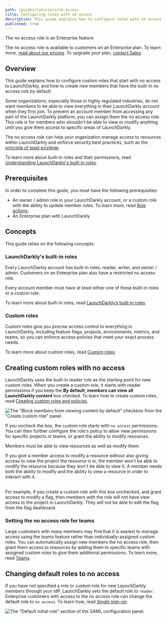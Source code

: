 ```yaml
---
path: /guides/tutorials/no-access
title: Configuring roles with no access
description: This guide explains how to configure roles with no access to LaunchDarkly resources.
published: true
---
```


<Callout intent="primary">
  <CalloutTitle>The no access role is an Enterprise feature</CalloutTitle>
  <CalloutDescription>

The no access role is available to customers on an Enterprise plan. To learn more, [read about our pricing](https://launchdarkly.com/pricing/). To upgrade your plan, [contact Sales](https://launchdarkly.com/contact-sales/).

  </CalloutDescription>
</Callout>

## Overview

This guide explains how to configure custom roles that start with no access to LaunchDarkly, and how to create new members that have the built-in no access role by default.

Some organizations, especially those in highly regulated industries, do not want members to be able to view everything in their LaunchDarkly account when they first join. To prevent an account member from accessing any part of the LaunchDarkly platform, you can assign them the no access role. This role is for members who shouldn't be able to view or modify anything until you give them access to specific areas of LaunchDarkly.

The no access role can help your organization manage access to resources within LaunchDarkly and enforce security best practices, such as the [principle of least privilege](https://en.wikipedia.org/wiki/Principle_of_least_privilege).

To learn more about built-in roles and their permissions, read [Understanding LaunchDarkly's built-in roles](/home/members/built-in-roles#understanding-launchdarklys-built-in-roles).

## Prerequisites

In order to complete this guide, you must have the following prerequisites:

- An owner / admin role in your LaunchDarkly account, or a custom role with the ability to update member roles. To learn more, read [Role actions](/home/members/role-actions#member-actions).
- An Enterprise plan with LaunchDarkly

## Concepts

This guide relies on the following concepts:

### LaunchDarkly's built-in roles

Every LaunchDarkly account has built-in roles: reader, writer, and owner / admin. Customers on an Enterprise plan also have a restricted no access role.

Every account member must have at least either one of these built-in roles or a custom role.

To learn more about built-in roles, read [LaunchDarkly’s built-in roles](/home/members/built-in-roles).

### Custom roles

Custom roles give you precise access control to everything in LaunchDarkly, including feature flags, projects, environments, metrics, and teams, so you can enforce access policies that meet your exact process needs.

To learn more about custom roles, read [Custom roles](/home/members/custom-roles).

## Creating custom roles with no access

LaunchDarkly uses the built-in reader role as the starting point for new custom roles. When you create a custom role, it starts with reader permissions if you keep the **By default, members can view all LaunchDarkly content** box checked. To learn how to create custom roles, read [Creating custom roles and policies](/home/members/role-create).

![The "Block members from viewing content by default" checkbox from the "Create custom role" panel.](settings-roles-base-role-custom.png)

If you uncheck the box, the custom role starts with `no access` permissions. You can then further configure the role's policy to allow view permissions for specific projects or teams, or grant the ability to modify resources.

<Callout intent="info">
<CalloutTitle>Members must be able to view resources as well as modify them.</CalloutTitle>
<CalloutDescription>

If you give a member access to modify a resource without also giving access to view the project the resource is in, the member won't be able to modify the resource because they won't be able to view it. A member needs both the ability to modify and the ability to view a resource in order to interact with it.<br/><br/>

For example, if you create a custom role with this box unchecked, and grant access to modify a flag, then members with the role will not have view access to the project in LaunchDarkly. They will not be able to edit the flag from the flag dashboard.

</CalloutDescription>
</Callout>

### Setting the no access role for teams

Large customers with many members may find that it is easiest to manage access using the teams feature rather than individually-assigned custom roles. You can automatically assign new members the no access role, then grant them access to resources by adding them to specific teams with assigned custom roles to give them additional permissions. To learn more, read [Teams](/home/teams).

## Changing default roles to no access

If you have not specified a role or custom role for new LaunchDarkly members through your IdP, LaunchDarkly sets the default role to `reader`. Enterprise customers with access to the no access role can change the default role to `no access`. To learn how, read [Single sign-on](/home/account-security/sso).

![The "Default initial role" section of the SAML configuration panel.](default-initial-saml-role.png)
